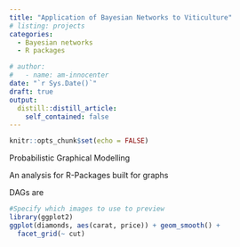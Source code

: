 ```yaml
---
title: "Application of Bayesian Networks to Viticulture"
# listing: projects
categories:
  - Bayesian networks
  - R packages

# author:
#   - name: am-innocenter
date: "`r Sys.Date()`"
draft: true
output:
  distill::distill_article:
    self_contained: false
---
```



```r
knitr::opts_chunk$set(echo = FALSE)
```
Probabilistic Graphical Modelling

An analysis for   R-Packages built for graphs

DAGs are 

```r
#Specify which images to use to preview
library(ggplot2)
ggplot(diamonds, aes(carat, price)) + geom_smooth() +
  facet_grid(~ cut)
```
